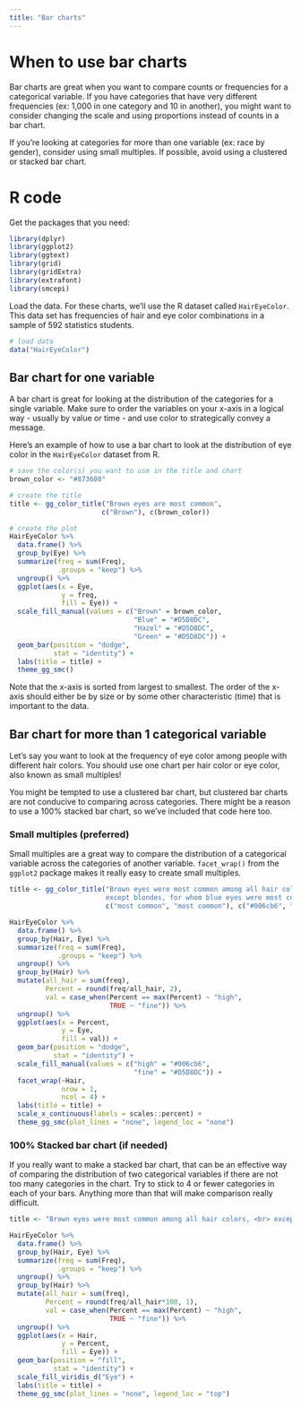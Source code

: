 ```yaml
---
title: "Bar charts"
---
```


# When to use bar charts

Bar charts are great when you want to compare counts or frequencies for a categorical variable. If you have categories that have very different frequencies (ex: 1,000 in one category and 10 in another), you might want to consider changing the scale and using proportions instead of counts in a bar chart. 

If you're looking at categories for more than one variable (ex: race by gender), consider using small multiples. If possible, avoid using a clustered or stacked bar chart. 

# R code

Get the packages that you need:

```r
library(dplyr)
library(ggplot2)
library(ggtext)
library(grid)
library(gridExtra)
library(extrafont)
library(smcepi)
```

Load the data. For these charts, we'll use the R dataset called `HairEyeColor`. This data set has frequencies of hair and eye color combinations in a sample of 592 statistics students.

```r
# load data
data("HairEyeColor")

```

## Bar chart for one variable

A bar chart is great for looking at the distribution of the categories for a single variable. Make sure to order the variables on your x-axis in a logical way - usually by value or time - and use color to strategically convey a message. 

Here's an example of how to use a bar chart to look at the distribution of eye color in the  `HairEyeColor` dataset from R. 

```r
# save the color(s) you want to use in the title and chart
brown_color <- "#873600"

# create the title
title <- gg_color_title("Brown eyes are most common",
                       c("Brown"), c(brown_color))

# create the plot
HairEyeColor %>%
  data.frame() %>%
  group_by(Eye) %>%
  summarize(freq = sum(Freq),
            .groups = "keep") %>%
  ungroup() %>% 
  ggplot(aes(x = Eye, 
             y = freq,
             fill = Eye)) +
  scale_fill_manual(values = c("Brown" = brown_color,
                               "Blue" = "#D5D8DC",
                               "Hazel" = "#D5D8DC",
                               "Green" = "#D5D8DC")) + 
  geom_bar(position = "dodge",
           stat = "identity") +
  labs(title = title) +
  theme_gg_smc() 
```
Note that the x-axis is sorted from largest to smallest. The order of the x-axis should either be by size or by some other characteristic (time) that is important to the data. 

## Bar chart for more than 1 categorical variable

Let's say you want to look at the frequency of eye color among people with different hair colors. You should use one chart per hair color or eye color, also known as small multiples!

You might be tempted to use a clustered bar chart, but clustered bar charts are not conducive to comparing across categories. There might be a reason to use a 100% stacked bar chart, so we've included that code here too. 

### Small multiples (preferred)

Small multiples are a great way to compare the distribution of a categorical variable across the categories of another variable. `facet_wrap()` from the `ggplot2` package makes it really easy to create small multiples.

```r
title <- gg_color_title("Brown eyes were most common among all hair colors, <br>
                        except blondes, for whom blue eyes were most common", 
                        c("most common", "most common"), c("#006cb6", "#006cb6"))

HairEyeColor %>%
  data.frame() %>%
  group_by(Hair, Eye) %>%
  summarize(freq = sum(Freq),
            .groups = "keep") %>%
  ungroup() %>%
  group_by(Hair) %>%
  mutate(all_hair = sum(freq),
         Percent = round(freq/all_hair, 2),
         val = case_when(Percent == max(Percent) ~ "high",
                         TRUE ~ "fine")) %>%
  ungroup() %>%  
  ggplot(aes(x = Percent, 
             y = Eye,
             fill = val)) +
  geom_bar(position = "dodge",
           stat = "identity") + 
  scale_fill_manual(values = c("high" = "#006cb6",
                               "fine" = "#D5D8DC")) +
  facet_wrap(~Hair,
             nrow = 1,
             ncol = 4) + 
  labs(title = title) + 
  scale_x_continuous(labels = scales::percent) + 
  theme_gg_smc(plot_lines = "none", legend_loc = "none")

```
### 100% Stacked bar chart (if needed)

If you really want to make a stacked bar chart, that can be an effective way of comparing the distribution of two categorical variables if there are not too many categories in the chart. Try to stick to 4 or fewer categories in each of your bars. Anything more than that will make comparison really difficult.  

```r
title <- "Brown eyes were most common among all hair colors, <br> except blondes, for whom blue eyes were most common"

HairEyeColor %>%
  data.frame() %>%
  group_by(Hair, Eye) %>%
  summarize(freq = sum(Freq),
            .groups = "keep") %>%
  ungroup() %>%
  group_by(Hair) %>%
  mutate(all_hair = sum(freq),
         Percent = round(freq/all_hair*100, 1),
         val = case_when(Percent == max(Percent) ~ "high",
                         TRUE ~ "fine")) %>%
  ungroup() %>%  
  ggplot(aes(x = Hair, 
             y = Percent,
             fill = Eye)) +
  geom_bar(position = "fill",
           stat = "identity") +
  scale_fill_viridis_d("Eye") + 
  labs(title = title) + 
  theme_gg_smc(plot_lines = "none", legend_loc = "top")


```

